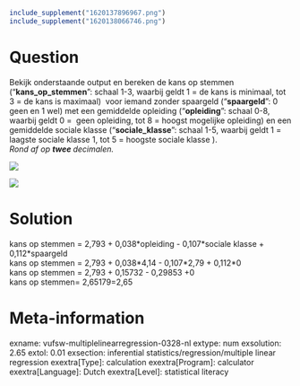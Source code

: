 ```r
include_supplement("1620137896967.png")
include_supplement("1620138066746.png")
```

Question
========
Bekijk onderstaande output en bereken de kans op stemmen
("**kans\_op\_stemmen**": schaal 1-3, waarbij geldt 1 = de kans is
minimaal, tot 3 = de kans is maximaal)  voor iemand zonder spaargeld
("**spaargeld**": 0 geen en 1 wel) met een gemiddelde opleiding
("**opleiding**": schaal 0-8, waarbij geldt 0 =  geen opleiding, tot 8 =
hoogst mogelijke opleiding) en een gemiddelde sociale klasse
("**sociale\_klasse**": schaal 1-5, waarbij geldt 1 = laagste sociale
klasse 1, tot 5 = hoogste sociale klasse ).  
*Rond af op **twee **decimalen.*  
  
![](1620137896967.png)
  
![](1620138066746.png)


Solution
========





kans op stemmen = 2,793 + 0,038\*opleiding - 0,107\*sociale klasse +
0,112\*spaargeld  
kans op stemmen = 2,793 + 0,038\*4,14 - 0,107\*2,79 + 0,112\*0  
kans op stemmen = 2,793 + 0,15732 - 0,29853 +0  
kans op stemmen= 2,65179=2,65





Meta-information
================
exname: vufsw-multiplelinearregression-0328-nl
extype: num
exsolution: 2.65
extol: 0.01
exsection: inferential statistics/regression/multiple linear regression
exextra[Type]: calculation
exextra[Program]: calculator
exextra[Language]: Dutch
exextra[Level]: statistical literacy

